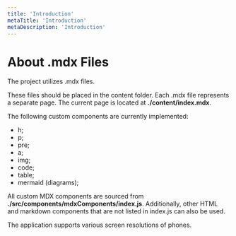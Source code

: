 ```yaml
---
title: 'Introduction'
metaTitle: 'Introduction'
metaDescription: 'Introduction'
---
```


<div className="word-break">

# About .mdx Files

The project utilizes .mdx files.

These files should be placed in the content folder. Each .mdx file represents a separate page. The current page is located at **./content/index.mdx**.

The following custom components are currently implemented:

- h;
- p;
- pre;
- a;
- img;
- code;
- table;
- mermaid (diagrams);

All custom MDX components are sourced from **./src/components/mdxComponents/index.js**.
Additionally, other HTML and markdown components that are not listed in index.js can also be used.

The application supports various screen resolutions of phones.

</div>
